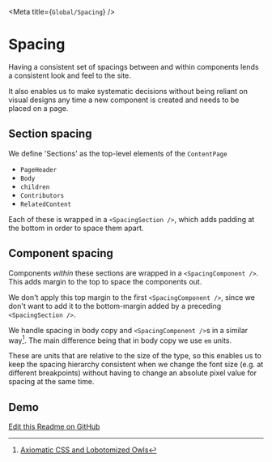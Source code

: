 
<Meta title={`Global/Spacing`} />

# Spacing

Having a consistent set of spacings between and within components lends a consistent look and feel to the site.

It also enables us to make systematic decisions without being reliant on visual designs any time a new component is created and needs to be placed on a page.

## Section spacing

We define 'Sections' as the top-level elements of the `ContentPage`

- `PageHeader`
- `Body`
- `children`
- `Contributors`
- `RelatedContent`

Each of these is wrapped in a `<SpacingSection />`, which adds padding at the bottom in order to space them apart.

## Component spacing

Components _within_ these sections are wrapped in a `<SpacingComponent />`. This adds margin to the top to space the components out.

We don't apply this top margin to the first `<SpacingComponent />`, since we don't want to add it to the bottom-margin added by a preceding `<SpacingSection />`.

We handle spacing in body copy and `<SpacingComponent />`s in a similar way[^1]. The main difference being that in body copy we use `em` units.

These are units that are relative to the size of the type, so this enables us to keep the spacing hierarchy consistent when we change the font size (e.g. at different breakpoints) without having to change an absolute pixel value for spacing at the same time.

## Demo

<Spacing />

[^1]: [Axiomatic CSS and Lobotomized Owls](https://alistapart.com/article/axiomatic-css-and-lobotomized-owls)

[Edit this Readme on GitHub](https://github.com/wellcometrust/wellcomecollection.org/blob/main/cardigan/stories/global/spacing/spacing.stories.mdx)
